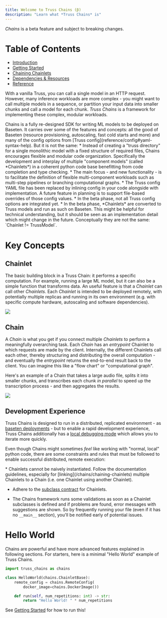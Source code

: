 ```yaml
---
title: Welcome to Truss Chains (β)
description: "Learn what *Truss Chains* is"
---
```


<Warning>*Chains* is a beta feature and subject to breaking changes.</Warning>

# Table of Contents

* [Introduction](/chains/intro)
* [Getting Started](/chains/getting-started)
* [Chaining Chainlets](/chains/chaining-chainlets)
* [Dependencies & Resources](/chains/deps-and-resources)
* [Reference](/chains/full-reference)


With a vanilla Truss, you can call a single model in an HTTP request. However, many inference workloads are
more complex - you might want to call multiple models in a sequence, or partition your input data into
smaller chunks and call a model for each chunk. *Truss Chains* is a framework for implementing these complex, modular
workloads.


<Accordion title="Note for Truss Model users.">
  Chains is a fully re-designed SDK for writing ML models to be deployed on Baseten. It carries over some of the
  features and concepts: all the good of Baseten (resource provisioning, autoscaling, fast cold starts and more) and
  many of the config options from [Truss config](reference/config#yaml-syntax-help).
  But it is not the same:
  * Instead of creating a "truss directory" for a single monolithic model with a fixed structure of required files,
  Chains encourages flexible and modular code organization. Specifically the development and interplay of
  multiple "component models" (called *Chainlets*) in a coherent python code base benefitting from code completion
  and type checking.
  * The main focus - and new functionality - is to facilitate the definition of flexible multi-component workloads such
  as multi-step pipelines or branching computational graphs.
  * The Truss config YAML file has been replaced by inlining config in your code alongside with implementation.
  A future feature in planning is to support file-based overrides of those config values.
  * In the beta phase, not all Truss config options are integrated yet.
  * In the beta phase, *Chainlets* are converted to Truss models and run as such on Baseten. This might be helpful
  for technical understanding, but it should be seen as an implementation detail which might change in the future.
  Conceptually they are not the same: `Chainlet != TrussModel`.

</Accordion>

# Key Concepts

## Chainlet

The basic building block in a Truss Chain: it performs a specific computation. For example, running a
large ML model, but it can also be a simple function that transforms data. An useful feature is that a *Chainlet* can
call other *Chainlets*.
Each *Chainlet* is intended to be deployed remotely, with potentially multiple replicas and running in its own
environment (e.g. with specific compute hardware, autoscaling and software dependencies).

<img src="/images/audio-transcription-chainlet.png" />

## Chain

A *Chain* is what you get if you connect multiple *Chainlets* to perform a meaningfully overarching task.
Each *Chain* has an *entrypoint* Chainlet to which requests are made by the client.
Internally, the different Chainlets call each other, thereby structuring and distributing the overall computation -
and eventually the *entrypoint* returns the end-to-end result back to the client.
You can imagine this like a "flow chart" or "computational graph".

Here's an example of a Chain that takes a large audio file, splits it into smaller chunks, and transcribes each chunk
 *in parallel* to speed up the transcription process - and then aggregates the results.

<img src="/images/audio-transcription-chain.png" />

## Development Experience

Truss Chains is designed to run in a distributed, replicated environment - as
[baseten deployments](getting-started#remote-deployment-to-baseten) - but to enable a rapid development experience,
Truss Chains additionally has a [local debugging mode](getting-started#local-debugging) which allows you to iterate
more quickly.

Even though Chains might sometimes *feel* like working with "normal, local" python code, there are some constraints
and rules that must be followed to enable successful distributed, remote execution:

<Info>
* Chainlets cannot be naively instantiated. Follow the documentation guidelines, especially for
[linking](/chains/chaining-chainlets) multiple Chainlets to a Chain (i.e. one Chainlet using another Chainlet).

* Adhere to the [subclass contract](getting-started#comments) for Chainlets.

* The Chains framework runs some validations <Tooltip tip="This means at python module initialization,
i.e. before executing code.">as soon as a Chainlet
subclasses is defined</Tooltip> and if problems are found, error messages with suggestions are shown. So by frequently
running your file (even if it has no `__main__` section), you'll be notified early of potential issues.
</Info>


# Hello World

Chains are powerful and have more advanced features explained in following sections. For starters, here is
a minimal "Hello World" example of Truss Chains.

```python
import truss_chains as chains

class HelloWorld(chains.ChainletBase):
    remote_config = chains.RemoteConfig(
        docker_image=chains.DockerImage())

    def run(self, num_repetitions: int) -> str:
        return "Hello World! " * num_repetitions
```

See [Getting Started](/chains/getting-started) for how to run this!
